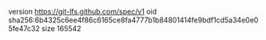 version https://git-lfs.github.com/spec/v1
oid sha256:6b4325c6ee4f86c6165ce8fa4777b1b84801414fe9bdf1cd5a34e0e05fe47c32
size 165542
